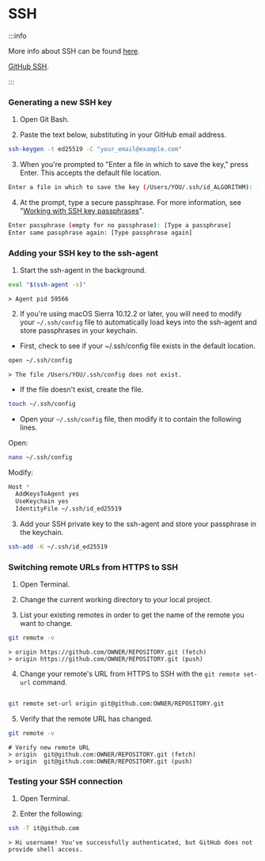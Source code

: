 # SSH

:::info

More info about SSH can be found [here](https://www.ssh.com/ssh/).

[GitHub SSH](https://docs.github.com/en/github/authenticating-to-github/connecting-to-github-with-ssh).

:::

### Generating a new SSH key

1. Open Git Bash.

2. Paste the text below, substituting in your GitHub email address.

```bash
ssh-keygen -t ed25519 -C "your_email@example.com"
```

3. When you're prompted to "Enter a file in which to save the key," press Enter. This accepts the default file location.

```bash
Enter a file in which to save the key (/Users/YOU/.ssh/id_ALGORITHM): [Press enter]
```

4. At the prompt, type a secure passphrase. For more information, see "[Working with SSH key passphrases](https://docs.github.com/en/authentication/connecting-to-github-with-ssh/working-with-ssh-key-passphrases)".

```bash
Enter passphrase (empty for no passphrase): [Type a passphrase]
Enter same passphrase again: [Type passphrase again]
```

### Adding your SSH key to the ssh-agent

1. Start the ssh-agent in the background.

```bash
eval "$(ssh-agent -s)"
```

```
> Agent pid 59566
```

2. If you're using macOS Sierra 10.12.2 or later, you will need to modify your `~/.ssh/config` file to automatically load keys into the ssh-agent and store passphrases in your keychain.

- First, check to see if your ~/.ssh/config file exists in the default location.

```bash
open ~/.ssh/config
```

```
> The file /Users/YOU/.ssh/config does not exist.
```

- If the file doesn't exist, create the file.

```bash
touch ~/.ssh/config
```

- Open your `~/.ssh/config` file, then modify it to contain the following lines.

Open:

```bash
nano ~/.ssh/config
```

Modify:

```bash
Host *
  AddKeysToAgent yes
  UseKeychain yes
  IdentityFile ~/.ssh/id_ed25519
```

3. Add your SSH private key to the ssh-agent and store your passphrase in the keychain.

```bash
ssh-add -K ~/.ssh/id_ed25519
```

### Switching remote URLs from HTTPS to SSH

1. Open Terminal.

2. Change the current working directory to your local project.

3. List your existing remotes in order to get the name of the remote you want to change.

```bash
git remote -v
```

```
> origin https://github.com/OWNER/REPOSITORY.git (fetch)
> origin https://github.com/OWNER/REPOSITORY.git (push)
```

4. Change your remote's URL from HTTPS to SSH with the `git remote set-url` command.

```bash

git remote set-url origin git@github.com:OWNER/REPOSITORY.git

```

5. Verify that the remote URL has changed.

```bash
git remote -v
```

```
# Verify new remote URL
> origin  git@github.com:OWNER/REPOSITORY.git (fetch)
> origin  git@github.com:OWNER/REPOSITORY.git (push)
```

### Testing your SSH connection

1. Open Terminal.

2. Enter the following:

```bash
ssh -T it@github.com
```

```
> Hi username! You've successfully authenticated, but GitHub does not provide shell access.
```
